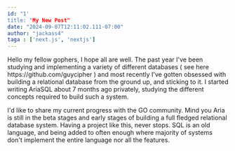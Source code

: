 ---
id: "1'
title: "My New Post"
date: "2024-09-07T12:11:02.111-07:00"
author: "jackass4"
taga : ['next.js', 'nextjs']
---

<p>Hello my fellow gophers, I hope all are well. The past year I've been studying and implementing a variety of different databases ( see here <Link href="https://github.com/guycipher">https://github.com/guycipher</Link>  ) and most recently I've gotten obsessed with building a relational database from the ground up, and sticking to it. I started writing AriaSQL about 7 months ago privately, studying the different concepts required to build such a system.</p>

<p>I'd like to share my current progress with the GO community. Mind you Aria is still in the beta stages and early stages of building a full fledged relational database system. Having a project like this, never stops. SQL is an old language, and being added to often enough where majority of systems don't implement the entire language nor all the features.</p>
